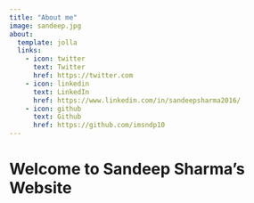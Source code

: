 ```yaml
---
title: "About me"
image: sandeep.jpg
about:
  template: jolla
  links:
    - icon: twitter
      text: Twitter
      href: https://twitter.com
    - icon: linkedin
      text: LinkedIn
      href: https://www.linkedin.com/in/sandeepsharma2016/
    - icon: github
      text: Github
      href: https://github.com/imsndp10
---
```


# Welcome to Sandeep Sharma's Website
